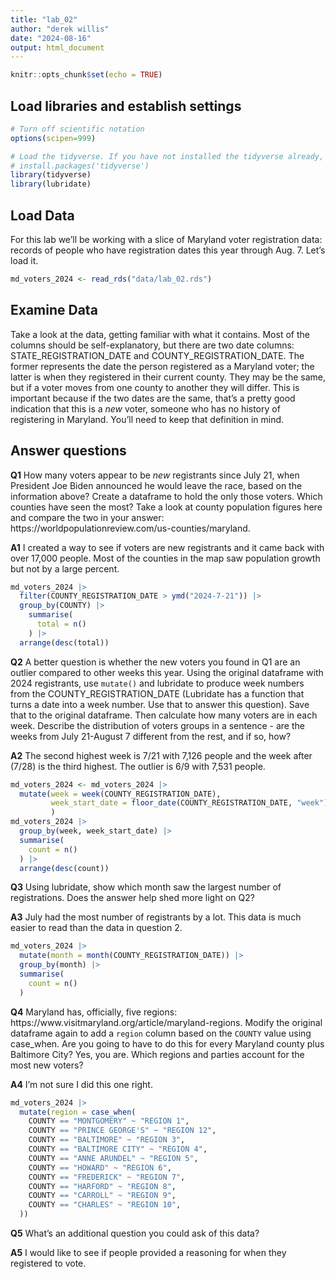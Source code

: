 ```yaml
---
title: "lab_02"
author: "derek willis"
date: "2024-08-16"
output: html_document
---
```


```r
knitr::opts_chunk$set(echo = TRUE)
```

## Load libraries and establish settings

```r
# Turn off scientific notation
options(scipen=999)

# Load the tidyverse. If you have not installed the tidyverse already, remove the # from the next line and run it first.  
# install.packages('tidyverse')
library(tidyverse)
library(lubridate)
```

## Load Data

For this lab we'll be working with a slice of Maryland voter registration data: records of people who have registration dates this year through Aug. 7. Let's load it.

```r
md_voters_2024 <- read_rds("data/lab_02.rds")
```

## Examine Data

Take a look at the data, getting familiar with what it contains. Most of the columns should be self-explanatory, but there are two date columns: STATE_REGISTRATION_DATE and COUNTY_REGISTRATION_DATE. The former represents the date the person registered as a Maryland voter; the latter is when they registered in their current county. They may be the same, but if a voter moves from one county to another they will differ. This is important because if the two dates are the same, that's a pretty good indication that this is a *new* voter, someone who has no history of registering in Maryland. You'll need to keep that definition in mind.

## Answer questions

**Q1** How many voters appear to be *new* registrants since July 21, when President Joe Biden announced he would leave the race, based on the information above? Create a dataframe to hold the only those voters. Which counties have seen the most? Take a look at county population figures here and compare the two in your answer: https://worldpopulationreview.com/us-counties/maryland.

**A1** I created a way to see if voters are new registrants and it came back with over 17,000 people. Most of the counties in the map saw population growth but not by a large percent.

```r
md_voters_2024 |>
  filter(COUNTY_REGISTRATION_DATE > ymd("2024-7-21")) |>
  group_by(COUNTY) |>
    summarise(
      total = n()
    ) |>
  arrange(desc(total))
```

**Q2** A better question is whether the new voters you found in Q1 are an outlier compared to other weeks this year. Using the original dataframe with 2024 registrants, use `mutate()` and lubridate to produce week numbers from the COUNTY_REGISTRATION_DATE (Lubridate has a function that turns a date into a week number. Use that to answer this question). Save that to the original dataframe. Then calculate how many voters are in each week. Describe the distribution of voters groups in a sentence - are the weeks from July 21-August 7 different from the rest, and if so, how?

**A2** The second highest week is 7/21 with 7,126 people and the week after (7/28) is the third highest. The outlier is 6/9 with 7,531 people.

```r
md_voters_2024 <- md_voters_2024 |>
  mutate(week = week(COUNTY_REGISTRATION_DATE),
         week_start_date = floor_date(COUNTY_REGISTRATION_DATE, "week")
         )
md_voters_2024 |>
  group_by(week, week_start_date) |>
  summarise(
    count = n()
  ) |>
  arrange(desc(count))
```

**Q3** Using lubridate, show which month saw the largest number of registrations. Does the answer help shed more light on Q2?

**A3** July had the most number of registrants by a lot. This data is much easier to read than the data in question 2.

```r
md_voters_2024 |>
  mutate(month = month(COUNTY_REGISTRATION_DATE)) |>
  group_by(month) |>
  summarise(
    count = n()
  )
```

**Q4** Maryland has, officially, five regions: https://www.visitmaryland.org/article/maryland-regions. Modify the original dataframe again to add a `region` column based on the `COUNTY` value using case_when. Are you going to have to do this for every Maryland county plus Baltimore City? Yes, you are. Which regions and parties account for the most new voters?

**A4** I'm not sure I did this one right.

```r
md_voters_2024 |>
  mutate(region = case_when(
    COUNTY == "MONTGOMERY" ~ "REGION 1",
    COUNTY == "PRINCE GEORGE'S" ~ "REGION 12",
    COUNTY == "BALTIMORE" ~ "REGION 3",
    COUNTY == "BALTIMORE CITY" ~ "REGION 4",
    COUNTY == "ANNE ARUNDEL" ~ "REGION 5",
    COUNTY == "HOWARD" ~ "REGION 6",
    COUNTY == "FREDERICK" ~ "REGION 7",
    COUNTY == "HARFORD" ~ "REGION 8",
    COUNTY == "CARROLL" ~ "REGION 9",
    COUNTY == "CHARLES" ~ "REGION 10",
  ))
```

**Q5** What's an additional question you could ask of this data?

**A5** I would like to see if people provided a reasoning for when they registered to vote.
